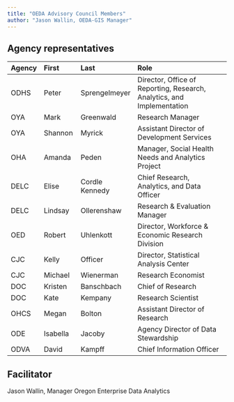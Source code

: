 ```yaml
---
title: "OEDA Advisory Council Members"
author: "Jason Wallin, OEDA-GIS Manager"
---
```


## Agency representatives

| Agency | First | Last | Role |
|:--|:----|:----|:--------------|
| ODHS | Peter    | Sprengelmeyer  | Director, Office of Reporting, Research, Analytics, and Implementation | 
| OYA	 | Mark     | Greenwald      | Research Manager |
| OYA	 | Shannon  | Myrick         | Assistant Director of Development Services |
| OHA	 | Amanda   | Peden		       | Manager, Social Health Needs and Analytics Project	|
| DELC | Elise    | Cordle Kennedy | Chief Research, Analytics, and Data Officer	| 
| DELC | Lindsay  | Ollerenshaw	   | Research & Evaluation Manager	| 
| OED	 | Robert   | Uhlenkott		   | Director, Workforce & Economic Research Division	| 
| CJC	 | Kelly    | Officer		     | Director, Statistical Analysis Center	| 
| CJC	 | Michael  | Wienerman  	   | Research Economist |	
| DOC	 | Kristen  | Banschbach		 | Chief of Research	 | 
| DOC	 | Kate     | Kempany		     | Research Scientist |	
| OHCS | Megan    | Bolton         | Assistant Director of Research |	
| ODE  | Isabella | Jacoby         | Agency Director of Data Stewardship | 
| ODVA | David    | Kampff         | Chief Information Officer |


## Facilitator

Jason Wallin, Manager
Oregon Enterprise Data Analytics